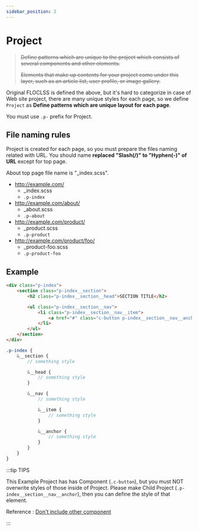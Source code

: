 ```yaml
---
sidebar_position: 2
---
```


# Project

> ~~Define patterns which are unique to the project which consists of several components and other elements.~~
>
> ~~Elements that make up contents for your project come under this layer, such as an article list, user profile, or image gallery.~~

Original FLOCLSS is defined the above, but it's hard to categorize in case of Web site project, there are many unique styles for each page, so we define `Project` as **Define patterns which are unique layout for each page**.

You must use `.p-` prefix for Project.

## File naming rules

Project is created for each page, so you must prepare the files naming related with URL. You should name **replaced "Slash(/)" to "Hyphen(-)" of URL** except for top page.

About top page file name is "\_index.scss".

- http://example.com/
  - \_index.scss
  - `.p-index`
- http://example.com/about/
  - \_about.scss
  - `.p-about`
- http://example.com/product/
  - \_product.scss
  - `.p-product`
- http://example.com/product/foo/
  - \_product-foo.scss
  - `.p-product-foo`

## Example

```html
<div class="p-index">
    <section class="p-index__section">
        <h2 class="p-index__section__head">SECTION TITLE</h2>

        <ul class="p-index__section__nav">
            <li class="p-index__section__nav__item">
                <a href="#" class="c-button p-index__section__nav__anchor">BUTTON</a>
            </li>
        </ul>
    </section>
</div>
```

```scss title="scss/object/project/_index.scss"
.p-index {
    &__section {
        // something style

        &__head {
            // something style
        }

        &__nav {
            // something style

            &__item {
                // something style
            }

            &__anchor {
                // something style
            }
        }
    }
}
```

:::tip TIPS

This Example Project has has Component (`.c-button`), but you must NOT overwrite styles of those inside of Project. Please make Child Project (`.p-index__section__nav__anchor`), then you can define the style of that element.

Reference : [Don't include other component](/docs/html/methodologies/important/child)

:::
